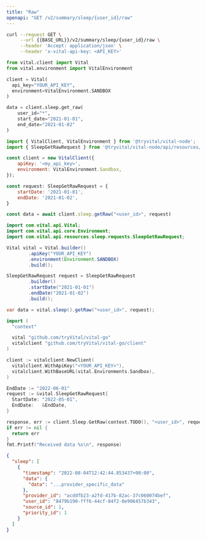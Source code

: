 ```yaml
---
title: "Raw"
openapi: "GET /v2/summary/sleep/{user_id}/raw"
---
```


<RequestExample>

```bash Bash
curl --request GET \
     --url {{BASE_URL}}/v2/summary/sleep/{user_id}/raw \
     --header 'Accept: application/json' \
     --header 'x-vital-api-key: <API_KEY>'
```

```python Python
from vital.client import Vital
from vital.environment import VitalEnvironment

client = Vital(
  api_key="YOUR_API_KEY",
  environment=VitalEnvironment.SANDBOX
)

data = client.sleep.get_raw(
    user_id="*",
    start_date="2021-01-01",
    end_date="2021-01-02"
)
```

```javascript Node
import { VitalClient, VitalEnvironment } from '@tryvital/vital-node';
import { SleepGetRawRequest } from '@tryvital/vital-node/api/resources/sleep';

const client = new VitalClient({
    apiKey: '<my_api_key>',
    environment: VitalEnvironment.Sandbox,
});

const request: SleepGetRawRequest = {
    startDate: '2021-01-01',
    endDate: '2021-01-02',
}

const data = await client.sleep.getRaw("<user_id>", request)
```

```java Java
import com.vital.api.Vital;
import com.vital.api.core.Environment;
import com.vital.api.resources.sleep.requests.SleepGetRawRequest;

Vital vital = Vital.builder()
        .apiKey("YOUR_API_KEY")
        .environment(Environment.SANDBOX)
        .build();

SleepGetRawRequest request = SleepGetRawRequest
        .builder()
        .startDate("2021-01-01")
        .endDate("2021-01-02")
        .build();

var data = vital.sleep().getRaw("<user_id>", request);
```

```go Go
import (
  "context"

  vital "github.com/tryVital/vital-go"
  vitalclient "github.com/tryVital/vital-go/client"
)

client := vitalclient.NewClient(
  vitalclient.WithApiKey("<YOUR_API_KEY>"),
  vitalclient.WithBaseURL(vital.Environments.Sandbox),
)

EndDate := "2022-06-01"
request := &vital.SleepGetRawRequest{
  StartDate: "2022-05-01",
  EndDate:   &EndDate,
}

response, err := client.Sleep.GetRaw(context.TODO(), "<user_id>", request)
if err != nil {
  return err
}
fmt.Printf("Received data %s\n", response)
```

</RequestExample>

<ResponseExample>

```json Response
{
  "sleep": [
    {
      "timestamp": "2022-08-04T12:42:44.853437+00:00",
      "data": {
        "data": "...provider_specific_data"
      },
      "provider_id": "acddfb23-a2fd-417b-82ac-37c060074bef",
      "user_id": "8479b190-fff6-44cf-84f2-0e906457b343",
      "source_id": 1,
      "priority_id": 1
    }
  ]
}
```

</ResponseExample>
